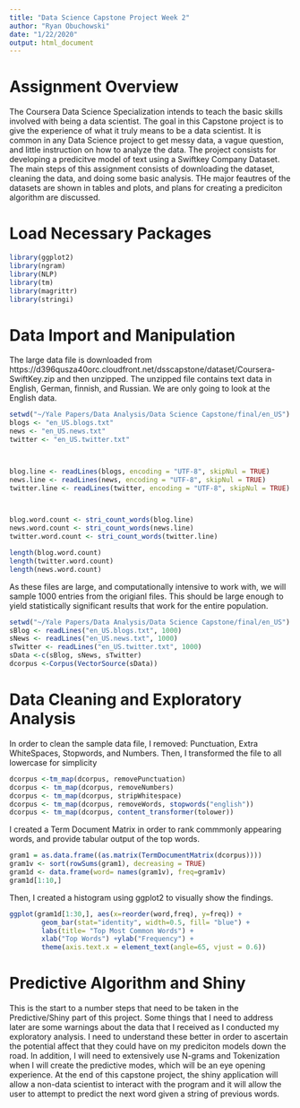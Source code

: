 ```yaml
---
title: "Data Science Capstone Project Week 2"
author: "Ryan Obuchowski"
date: "1/22/2020"
output: html_document
---
```


# Assignment Overview

The Coursera Data Science Specialization intends to teach the basic skills involved with being a data scientist. The goal in this Capstone project is to give the experience of what it truly means to be a data scientist. 
It is common in any Data Science project to get messy data, a vague question, and little instruction on how to analyze the data.
The project consists for developing a predicitve model of text using a Swiftkey Company Dataset.
The main steps of this assignment consists of downloading the dataset, cleaning the data, and doing some basic analysis. THe major feautres of the datasets are shown in tables and plots, and plans for creating a prediciton algorithm are discussed.

# Load Necessary Packages
```r
library(ggplot2)
library(ngram)
library(NLP)
library(tm)
library(magrittr)
library(stringi)
```
# Data Import and Manipulation

The large data file is downloaded from https://d396qusza40orc.cloudfront.net/dsscapstone/dataset/Coursera-SwiftKey.zip and then unzipped. The unzipped file contains text data in English, German, finnish, and Russian. We are only going to look at the English data. 

```r
setwd("~/Yale Papers/Data Analysis/Data Science Capstone/final/en_US")
blogs <- "en_US.blogs.txt"
news <- "en_US.news.txt"
twitter <- "en_US.twitter.txt"



blog.line <- readLines(blogs, encoding = "UTF-8", skipNul = TRUE)
news.line <- readLines(news, encoding = "UTF-8", skipNul = TRUE)
twitter.line <- readLines(twitter, encoding = "UTF-8", skipNul = TRUE)



blog.word.count <- stri_count_words(blog.line)
news.word.count <- stri_count_words(news.line)
twitter.word.count <- stri_count_words(twitter.line)

length(blog.word.count)
length(twitter.word.count)
length(news.word.count)
```
As these files are large, and computationally intensive to work with, we will sample 1000 entries from the origianl files.  This should be large enough to yield statistically significant results that work for the entire population.
```r
setwd("~/Yale Papers/Data Analysis/Data Science Capstone/final/en_US")
sBlog <- readLines("en_US.blogs.txt", 1000)
sNews <- readLines("en_US.news.txt", 1000)
sTwitter <- readLines("en_US.twitter.txt", 1000)
sData <-c(sBlog, sNews, sTwitter)
dcorpus <-Corpus(VectorSource(sData))
```

# Data Cleaning and Exploratory Analysis

In order to clean the sample data file, I removed: Punctuation, Extra WhiteSpaces, Stopwords, and Numbers.  Then, I transformed the file to all lowercase for simplicity
```r
dcorpus <-tm_map(dcorpus, removePunctuation)
dcorpus <- tm_map(dcorpus, removeNumbers)
dcorpus <- tm_map(dcorpus, stripWhitespace)
dcorpus <- tm_map(dcorpus, removeWords, stopwords("english"))
dcorpus <- tm_map(dcorpus, content_transformer(tolower))
```
I created a Term Document Matrix in order to rank commmonly appearing words, and provide tabular output of the top words.
```r
gram1 = as.data.frame((as.matrix(TermDocumentMatrix(dcorpus))))
gram1v <- sort(rowSums(gram1), decreasing = TRUE)
gram1d <- data.frame(word= names(gram1v), freq=gram1v)
gram1d[1:10,]
```
Then, I created a histogram using ggplot2 to visually show the findings.
```r
ggplot(gram1d[1:30,], aes(x=reorder(word,freq), y=freq)) +
        geom_bar(stat="identity", width=0.5, fill= "blue") +
        labs(title= "Top Most Common Words") +
        xlab("Top Words") +ylab("Frequency") +
        theme(axis.text.x = element_text(angle=65, vjust = 0.6))
```

# Predictive Algorithm and Shiny

This is the start to a number steps that need to be taken in the Predictive/Shiny part of this project.  Some things that I need to address later are some warnings about the data that I received as I conducted my exploratory analysis.  I need to understand these better in order to ascertain the potential affect that they could have on my prediciton models down the road. In addition, I will need to extensively use N-grams and Tokenization when I will create the predictive modes, which will be an eye opening experience. 
At the end of this capstone project, the shiny application will allow a non-data scientist to interact with the program and it will allow the user to attempt to predict the next word given a string of previous words. 
